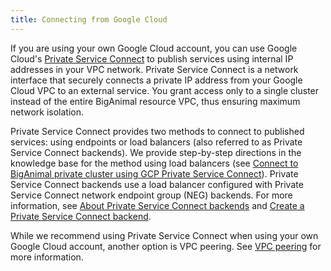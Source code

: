 ```yaml
---
title: Connecting from Google Cloud
---
```


If you are using your own Google Cloud account, you can use Google Cloud's [Private Service Connect](https://cloud.google.com/vpc/docs/configure-private-service-connect-producer) to publish services using internal IP addresses in your VPC network. Private Service Connect is a network interface that securely connects a private IP address from your Google Cloud VPC to an external service. You grant access only to a single cluster instead of the entire BigAnimal resource VPC, thus ensuring maximum network isolation. 

Private Service Connect provides two methods to connect to published services: using endpoints or load balancers (also referred to as Private Service Connect backends). We provide step-by-step directions in the knowledge base for the method using load balancers (see [Connect to BigAnimal private cluster using GCP Private Service Connect](https://support.biganimal.com/hc/en-us/articles/20383247227801-GCP-Connect-to-BigAnimal-private-cluster-using-GCP-Private-Service-Connect)). Private Service Connect backends use a load balancer configured with Private Service Connect network endpoint group (NEG) backends. For more information, see [About Private Service Connect backends](https://cloud.google.com/vpc/docs/private-service-connect-backends) and [Create a Private Service Connect backend](https://cloud.google.com/vpc/docs/access-apis-managed-services-private-service-connect-backends).

While we recommend using Private Service Connect when using your own Google Cloud account, another option is VPC peering. See [VPC peering](vpc_peering) for more information.

